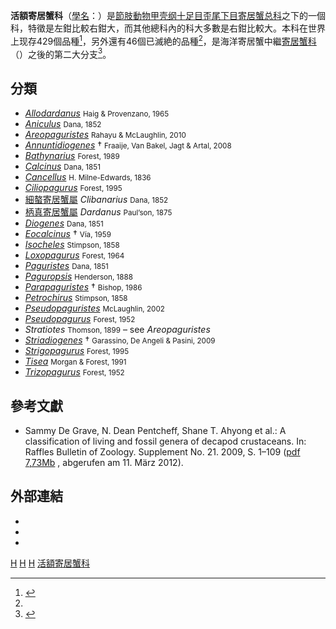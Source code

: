 {{Automatic taxobox
| taxon = Diogenidae
| image = Diogenes pugilator.jpg
| image_caption = ''[[Diogenes_pugilator|Diogenes pugilator]]''
| authority = {{tsl|en|Arnold Edward Ortmann||Ortmann}}, 1892<ref name="Grave">{{cite journal |journal=[[Raffles_Bulletin_of_Zoology|Raffles Bulletin of Zoology]] |year=2009 |volume=Suppl. 21 |pages=1–109 |title=A classification of living and fossil genera of decapod crustaceans |author=Sammy De Grave, N. Dean Pentcheff, Shane T. Ahyong ''et al.'' |url=http://rmbr.nus.edu.sg/rbz/biblio/s21/s21rbz1-109.pdf |format=[[PDF|PDF]] |access-date=2013-09-05 |archive-date=2011-06-06 |archive-url=https://web.archive.org/web/20110606064728/http://rmbr.nus.edu.sg/rbz/biblio/s21/s21rbz1-109.pdf |dead-url=no }}</ref>
}}
'''活額寄居蟹科'''（[[學名|學名]]：{{lang|la|'''Diogenidae'''}}）是[[節肢動物|節肢動物]][[甲壳纲|甲壳纲]][[十足目|十足目]][[歪尾下目|歪尾下目]][[寄居蟹总科|寄居蟹总科]]之下的一個科，特徵是左鉗比較右鉗大，而其他總科內的科大多數是右鉗比較大。本科在世界上现存429個品種<ref name="checklist">{{cite journal |author=Patsy A. McLaughlin, Tomoyuki Komai, Rafael Lemaitre & Dwi Listyo Rahayu |year=2010 |chapter=Part I – Lithodoidea, Lomisoidea and Paguroidea |editor=Martyn E. Y. Low and S. H. Tan |title=Annotated checklist of anomuran decapod crustaceans of the world (exclusive of the Kiwaoidea and families Chirostylidae and Galatheidae of the Galatheoidea) |journal=[[Zootaxa|Zootaxa]] |volume=Suppl. 23 |pages=5–107 |url=http://rmbr.nus.edu.sg/rbz/biblio/s23/s23rbz005-107.pdf |format=[[Portable_Document_Format|PDF]] |access-date=2013-09-05 |archive-date=2013-03-19 |archive-url=https://web.archive.org/web/20130319083145/http://rmbr.nus.edu.sg/rbz/biblio/s23/s23rbz005-107.pdf |dead-url=no }}</ref>，另外還有46個已滅絶的品種<ref name="Grave"/>，是海洋寄居蟹中繼[[寄居蟹科|寄居蟹科]]（{{lang|la|Paguridae}}）之後的第二大分支<ref>{{cite web |url=http://www.environment.gov.au/biodiversity/abrs/online-resources/fauna/afd/taxa/DIOGENIDAE |title=Family Diogenidae Ortmann, 1892 |work=[[Australian_Faunal_Directory|Australian Faunal Directory]] |publisher=[[Department_of_the_Environment,_Water,_Heritage_and_the_Arts|Department of the Environment, Water, Heritage and the Arts]] |date=2009-09-09 |language=en |accessdate=2013-09-05 |archive-date=2013-12-07 |archive-url=https://web.archive.org/web/20131207133644/http://www.environment.gov.au/biodiversity/abrs/online-resources/fauna/afd/taxa/DIOGENIDAE |dead-url=no }}</ref>。

==分類==
{{div col|colwidth=24em}}
*''[[Allodardanus|Allodardanus]]'' <small>Haig & Provenzano, 1965</small>
*''[[Aniculus|Aniculus]]'' <small>Dana, 1852</small>
*''[[Areopaguristes|Areopaguristes]]'' <small>Rahayu & McLaughlin, 2010</small>
*''[[Annuntidiogenes|Annuntidiogenes]]'' † <small>Fraaije, Van Bakel, Jagt & Artal, 2008</small>
*''[[Bathynarius|Bathynarius]]'' <small>Forest, 1989</small>
*''[[Calcinus|Calcinus]]'' <small>Dana, 1851</small>
*''[[Cancellus_(genus)|Cancellus]]'' <small>H. Milne-Edwards, 1836</small>
*''[[Ciliopagurus|Ciliopagurus]]'' <small>Forest, 1995</small>
*[[細螯寄居蟹屬|細螯寄居蟹屬]] ''Clibanarius'' <small>Dana, 1852</small>
*[[柄真寄居蟹屬|柄真寄居蟹屬]] ''Dardanus'' <small>Paul’son, 1875</small>
*''[[Diogenes_(genus)|Diogenes]]'' <small>Dana, 1851</small>
*''[[Eocalcinus|Eocalcinus]]'' † <small>Vía, 1959</small>
*''[[Isocheles|Isocheles]]'' <small>Stimpson, 1858</small>
*''[[Loxopagurus|Loxopagurus]]'' <small>Forest, 1964</small>
*''[[Paguristes|Paguristes]]'' <small>Dana, 1851</small>
*''[[Paguropsis|Paguropsis]]'' <small>Henderson, 1888</small>
*''[[Parapaguristes|Parapaguristes]]'' † <small>Bishop, 1986</small>
*''[[Petrochirus|Petrochirus]]'' <small>Stimpson, 1858</small>
*''[[Pseudopaguristes|Pseudopaguristes]]'' <small>McLaughlin, 2002</small>
*''[[Pseudopagurus|Pseudopagurus]]'' <small>Forest, 1952</small>
*''Stratiotes'' <small>Thomson, 1899</small> – see ''Areopaguristes''
*''[[Striadiogenes|Striadiogenes]]'' † <small>Garassino, De Angeli & Pasini, 2009</small>
*''[[Strigopagurus|Strigopagurus]]'' <small>Forest, 1995</small>
*''[[Tisea|Tisea]]'' <small>Morgan & Forest, 1991</small>
*''[[Trizopagurus|Trizopagurus]]'' <small>Forest, 1952</small>
{{div col end}}

==參考文獻==
{{refbegin}}
*Sammy De Grave, N. Dean Pentcheff, Shane T. Ahyong et al.: A classification of living and fossil genera of decapod crustaceans. In: Raffles Bulletin of Zoology. Supplement No. 21. 2009, S. 1–109 ([http://rmbr.nus.edu.sg/rbz/biblio/s21/s21rbz1-109.pdf pdf 7,73Mb] {{Wayback|url=http://rmbr.nus.edu.sg/rbz/biblio/s21/s21rbz1-109.pdf |date=20110606064728 }}, abgerufen am 11. März 2012).
{{refend}}
{{reflist|32em}}

==外部連結==
*{{Commons category-inline|Paguroidea}}
*{{Wikispecies-inline|Paguroidea}}
*{{Cite WoRMS |author=Patsy McLaughlin & Michael Türkay |year=2011 |title=Diogenidae |db=Paguroidea |id=106736}}
{{Taxonbar}}

[[Category:1892年描述的分类群|H]]
[[Category:寄居蟹|H]]
[[Category:十足目|H]]
[[Category:活額寄居蟹科|]]